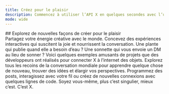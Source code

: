 ```yaml
---
title: Créez pour le plaisir
description: Commencez à utiliser l’API X en quelques secondes avec l’un de nos plans d’accès.
mode: wide
---
```


<div id="explore-new-ways-to-build-for-fun">
  ## Explorez de nouvelles façons de créer pour le plaisir
</div>

<CardGroup>
<Card title="Créer de l’art">
  Partagez votre énergie créative avec le monde. Concevez des expériences interactives qui suscitent la joie et nourrissent la conversation.
</Card>

<Card title="Connecter du matériel ou des gadgets">
  Une plante qui publie quand elle a besoin d’eau ? Une sonnette qui vous envoie un DM au lieu
  de sonner ? Voici quelques exemples amusants de projets que des développeurs ont réalisés
  pour connecter X à l’internet des objets.
</Card>

<Card title="Explorer l’API">
  Explorez tous les recoins de la conversation mondiale pour apprendre quelque chose de nouveau,
  trouver des idées et élargir vos perspectives.
</Card>

<Card title="Gérer ou automatiser votre compte X">
  Programmez des posts, interagissez avec votre fil ou créez de nouvelles connexions avec quelques
  lignes de code.
</Card>

<Card title="Préserver l’esprit décalé de X">
  Soyez vous-même, plus c’est singulier, mieux c’est. C’est X.
</Card>
</CardGroup>
